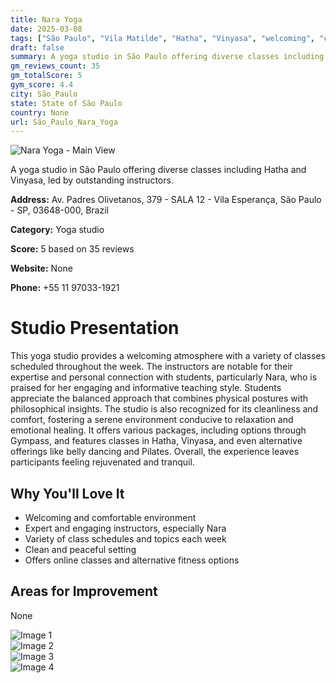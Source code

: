 ```yaml
---
title: Nara Yoga
date: 2025-03-08
tags: ["São Paulo", "Vila Matilde", "Hatha", "Vinyasa", "welcoming", "clean", "São Paulo"]  
draft: false
summary: A yoga studio in São Paulo offering diverse classes including Hatha and Vinyasa, led by outstanding instructors.
gm_reviews_count: 35
gm_totalScore: 5
gym_score: 4.4
city: São_Paulo
state: State of São Paulo
country: None
url: São_Paulo_Nara_Yoga
---
```


<div className="aspect-[16/9] relative my-8">
  <img 
    src="https://lh5.googleusercontent.com/p/AF1QipP3wK4RUFhjs-K_FyQ9vYnQYGaWwP1Xh__-R5xN=w1920-h1080-k-no"
    alt="Nara Yoga - Main View"
    className="object-cover absolute inset-0 w-full h-full rounded-lg"
  />
</div>

A yoga studio in São Paulo offering diverse classes including Hatha and Vinyasa, led by outstanding instructors.

**Address:** Av. Padres Olivetanos, 379 - SALA 12 - Vila Esperança, São Paulo - SP, 03648-000, Brazil

**Category:** Yoga studio

**Score:** 5 based on 35 reviews

**Website:** None

**Phone:** +55 11 97033-1921

# Studio Presentation

This yoga studio provides a welcoming atmosphere with a variety of classes scheduled throughout the week. The instructors are notable for their expertise and personal connection with students, particularly Nara, who is praised for her engaging and informative teaching style. Students appreciate the balanced approach that combines physical postures with philosophical insights. The studio is also recognized for its cleanliness and comfort, fostering a serene environment conducive to relaxation and emotional healing. It offers various packages, including options through Gympass, and features classes in Hatha, Vinyasa, and even alternative offerings like belly dancing and Pilates. Overall, the experience leaves participants feeling rejuvenated and tranquil.



## Why You'll Love It

- Welcoming and comfortable environment
- Expert and engaging instructors, especially Nara
- Variety of class schedules and topics each week
- Clean and peaceful setting
- Offers online classes and alternative fitness options

## Areas for Improvement

None

<div className="grid grid-cols-1 xl:grid-cols-2 gap-4 my-8">
<div className="aspect-[4/3] relative"><img src="https://lh3.googleusercontent.com/p/AF1QipOCACtrkkdI_hL0ob0ZLiBENnHT1wzLR8lN1VRk=w1920-h1080-k-no" alt="Image 1" className="object-cover absolute inset-0 w-full h-full rounded-lg" /></div>
<div className="aspect-[4/3] relative"><img src="https://lh5.googleusercontent.com/p/AF1QipPUaz6ANxMIcQyvYRcu3baVMRUScf2OG1KVmKpl=w1920-h1080-k-no" alt="Image 2" className="object-cover absolute inset-0 w-full h-full rounded-lg" /></div>
<div className="aspect-[4/3] relative"><img src="https://lh5.googleusercontent.com/p/AF1QipMNhL0bfBh9ADZulF4vZ2g8YxqCnbKhAi79qtKi=w1920-h1080-k-no" alt="Image 3" className="object-cover absolute inset-0 w-full h-full rounded-lg" /></div>
<div className="aspect-[4/3] relative"><img src="https://lh5.googleusercontent.com/p/AF1QipMEX0N89HOegwY2TbJxQIOLdYqWUQl4CF1DEF44=w1920-h1080-k-no" alt="Image 4" className="object-cover absolute inset-0 w-full h-full rounded-lg" /></div>
</div>